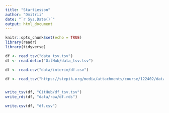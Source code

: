 ```yaml
---
title: "StartLesson"
author: "Dmitrii"
date: "`r Sys.Date()`"
output: html_document
---
```


```r
knitr::opts_chunk$set(echo = TRUE)
library(readr)
library(tidyverse)

```

```r
df <- read_tsv("data_tsv.tsv")
df <- read.delim("GitHub/data_tsv.tsv")

df <- read.csv("data/interim/df.csv")

df <- read_tsv("https://stepik.org/media/attachments/course/122402/data_tsv.tsv")


write_tsv(df, "GitHub/df_tsv.tsv")
write_rds(df, "data/raw/df.rds")

write.csv(df, "df.csv")

```

```r

```

